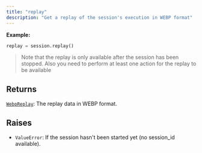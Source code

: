 ```yaml
---
title: "replay"
description: "Get a replay of the session's execution in WEBP format"
---
```



**Example:**
```python
replay = session.replay()
```
> Note that the replay is only available after the session has been stopped.
Also you need to perform at least one action for the replay to be available


## Returns

[`WebpReplay`](../misc/webpreplay): The replay data in WEBP format.

## Raises

- `ValueError`: If the session hasn't been started yet (no session_id available).
